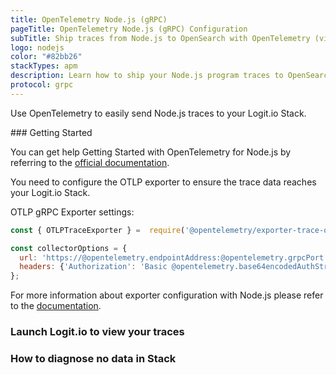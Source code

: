 ```yaml
---
title: OpenTelemetry Node.js (gRPC)
pageTitle: OpenTelemetry Node.js (gRPC) Configuration
subTitle: Ship traces from Node.js to OpenSearch with OpenTelemetry (via gRPC)
logo: nodejs
color: "#82bb26"
stackTypes: apm
description: Learn how to ship your Node.js program traces to OpenSearch with our example configurations.
protocol: grpc
---
```


Use OpenTelemetry to easily send Node.js traces to your Logit.io Stack.

<Steps>
  ### Getting Started

  You can get help Getting Started with OpenTelemetry for Node.js by referring to the 
  [official documentation](https://opentelemetry.io/docs/instrumentation/js/getting-started/). 
  
  You need to configure the OTLP exporter to ensure the trace data reaches your Logit.io Stack.
  
  OTLP gRPC Exporter settings:

  ```js copy showLineNumbers /@opentelemetry.protocol/ /@opentelemetry.endpointAddress/ /@opentelemetry.grpcPort/ /@opentelemetry.base64encodedAuthString/
  const { OTLPTraceExporter } =  require('@opentelemetry/exporter-trace-otlp-@opentelemetry.protocol');

  const collectorOptions = {
    url: 'https://@opentelemetry.endpointAddress:@opentelemetry.grpcPort',
    headers: {'Authorization': 'Basic @opentelemetry.base64encodedAuthString'}
  };
  ```

  For more information about exporter configuration with Node.js 
  please refer to the [documentation](https://opentelemetry.io/docs/instrumentation/js/exporters/).

  ### Launch Logit.io to view your traces

  <LaunchStack utmMedium="apm" utmCampaign="nodejs" source="apm_nodejs_grpc" />

  ### How to diagnose no data in Stack

  <DiagnoseNoData />
</Steps>